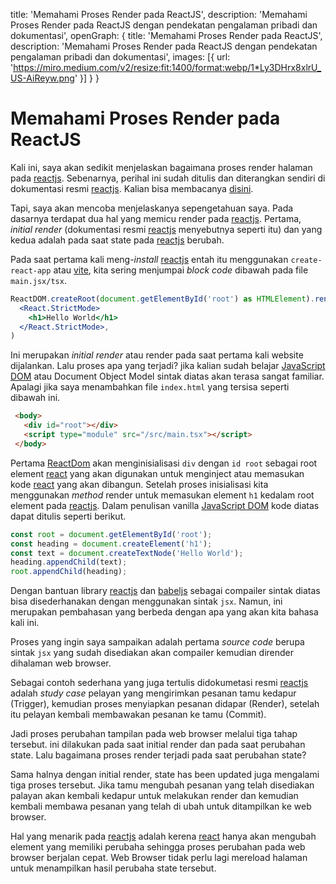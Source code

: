   title: 'Memahami Proses Render pada ReactJS',
  description: 'Memahami Proses Render pada ReactJS dengan pendekatan pengalaman pribadi dan dokumentasi',
  openGraph: {
    title: 'Memahami Proses Render pada ReactJS',
    description: 'Memahami Proses Render pada ReactJS dengan pendekatan pengalaman pribadi dan dokumentasi',
    images: [{ url: 'https://miro.medium.com/v2/resize:fit:1400/format:webp/1*Ly3DHrx8xlrU_US-AiReyw.png' }]
  }
}

# Memahami Proses Render pada ReactJS

Kali ini, saya akan sedikit menjelaskan bagaimana proses render halaman pada [reactjs](https://react.dev/). Sebenarnya, perihal ini sudah ditulis dan diterangkan sendiri di dokumentasi resmi [reactjs](https://react.dev/). Kalian bisa membacanya [disini](https://react.dev/).

Tapi, saya akan mencoba menjelaskanya sepengetahuan saya. Pada dasarnya terdapat dua hal yang memicu render pada [reactjs](https://react.dev/). Pertama, _initial render_ (dokumentasi resmi [reactjs](https://react.dev/) menyebutnya seperti itu) dan yang kedua adalah pada saat state pada [reactjs](https://react.dev/) berubah.

Pada saat pertama kali meng-_install_ [reactjs](https://react.dev/) entah itu menggunakan `create-react-app` atau [vite](https://vitejs.dev/), kita sering menjumpai _block code_ dibawah pada file `main.jsx/tsx`.

```jsx
ReactDOM.createRoot(document.getElementById('root') as HTMLElement).render(
  <React.StrictMode>
    <h1>Hello World</h1>
  </React.StrictMode>,
)
```

Ini merupakan _initial render_ atau render pada saat pertama kali website dijalankan. Lalu proses apa yang terjadi? jika kalian sudah belajar [JavaScript DOM](https://www.w3schools.com/js/js_htmldom.asp) atau Document Object Model sintak diatas akan terasa sangat familiar. Apalagi jika saya menambahkan file `index.html` yang tersisa seperti dibawah ini.

```html
 <body>
   <div id="root"></div>
   <script type="module" src="/src/main.tsx"></script>
 </body>
```

Pertama [ReactDom](https://legacy.reactjs.org/docs/react-dom.html) akan menginisialisasi `div` dengan `id root` sebagai root element [react](https://react.dev/) yang akan digunakan untuk menginject atau memasukan kode [react](https://react.dev/) yang akan dibangun. Setelah proses inisialisasi kita menggunakan _method_ render untuk memasukan element `h1` kedalam root element pada [reactjs](https://react.dev/). Dalam penulisan vanilla [JavaScript DOM](https://www.w3schools.com/js/js_htmldom.asp) kode diatas dapat ditulis seperti berikut.

```js
const root = document.getElementById('root');
const heading = document.createElement('h1');
const text = document.createTextNode('Hello World');
heading.appendChild(text);
root.appendChild(heading);
```
Dengan bantuan library [reactjs](https://react.dev/) dan [babeljs](https://babeljs.io/) sebagai compailer sintak diatas bisa disederhanakan dengan menggunakan sintak `jsx`. Namun, ini merupakan pembahasan yang berbeda dengan apa yang akan kita bahasa kali ini.

Proses yang ingin saya sampaikan adalah pertama _source code_ berupa sintak `jsx` yang sudah disediakan akan compailer kemudian dirender dihalaman web browser.

Sebagai contoh sederhana yang juga tertulis didokumetasi resmi [reactjs](https://react.dev/) adalah _study case_ pelayan yang mengirimkan pesanan tamu kedapur (Trigger), kemudian proses menyiapkan pesanan didapar (Render), setelah itu pelayan kembali membawakan pesanan ke tamu (Commit).

Jadi proses perubahan tampilan pada web browser melalui tiga tahap tersebut. ini dilakukan pada saat initial render dan pada saat perubahan state. Lalu bagaimana proses render terjadi pada saat perubahan state?

Sama halnya dengan initial render, state has been updated juga mengalami tiga proses tersebut. Jika tamu mengubah pesanan yang telah disediakan palayan akan kembali kedapur untuk melakukan render dan kemudian kembali membawa pesanan yang telah di ubah untuk ditampilkan ke web browser.

Hal yang menarik pada [reactjs](https://react.dev/) adalah kerena [react](https://react.dev/) hanya akan mengubah element yang memiliki perubaha sehingga proses perubahan pada web browser berjalan cepat. Web Browser tidak perlu lagi mereload halaman untuk menampilkan hasil perubaha state tersebut.
